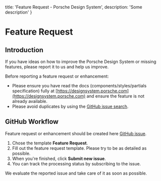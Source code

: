   title: 'Feature Request - Porsche Design System',
  description: 'Some description'
}

# Feature Request

## Introduction

If you have ideas on how to improve the Porsche Design System or missing features, please report it to us and help us
improve.

Before reporting a feature request or enhancement:

- Please ensure you have read the docs (components/styles/partials specification) fully at
[https://designsystem.porsche.com](https://designsystem.porsche.com) and ensure the feature is not already available.
- Please avoid duplicates by using the
[GitHub issue search](https://github.com/porsche-design-system/porsche-design-system/issues).

## GitHub Workflow

Feature request or enhancement should be created here
[GitHub issue](https://github.com/porsche-design-system/porsche-design-system/issues/new/choose).

1. Chose the template **Feature Request**.
2. Fill out the feature request template. Please try to be as detailed as possible.
3. When you're finished, click **Submit new issue**.
4. You can track the processing status by subscribing to the issue.

We evaluate the reported issue and take care of it as soon as possible.
